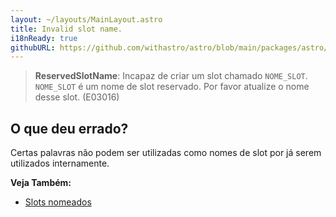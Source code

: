 ```yaml
---
layout: ~/layouts/MainLayout.astro
title: Invalid slot name.
i18nReady: true
githubURL: https://github.com/withastro/astro/blob/main/packages/astro/src/core/errors/errors-data.ts
---
```


> **ReservedSlotName**: Incapaz de criar um slot chamado `NOME_SLOT`. `NOME_SLOT` é um nome de slot reservado. Por favor atualize o nome desse slot. (E03016)

## O que deu errado?

Certas palavras não podem ser utilizadas como nomes de slot por já serem utilizados internamente.

**Veja Também:**
-  [Slots nomeados](/pt-br/core-concepts/astro-components/#slots-nomeados)


